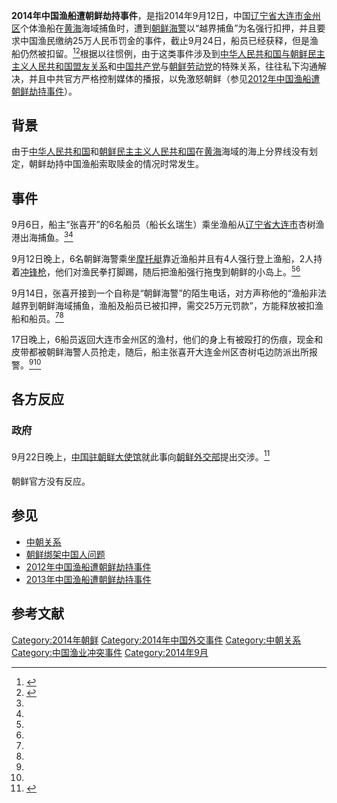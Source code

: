 {{Infobox Historical Event
|事件名称 = 2014年中国渔船遭朝鲜劫持事件
|图像     = 
|图像说明 = 
|又名     = 
|参与者   = 
{{PRC}}：<br />大连市个体渔船<br />
{{PRK}}：<br />朝鲜海警[[摩托艇|摩托艇]]
|地点     = 东经123度57分，北纬38度8分的[[黄海|黄海]]海域
|日期     = 2014年9月14日至今
|结果     = 
|影响     = 
|网站     = 
}}
'''2014年中国渔船遭朝鲜劫持事件'''，是指2014年9月12日，中国[[辽宁省|辽宁省]][[大连市|大连市]][[金州区|金州区]]个体渔船在[[黄海|黄海]]海域捕鱼时，遭到[[朝鲜海军|朝鲜海警]]以“越界捕鱼”为名强行扣押，并且要求中国渔民缴纳25万人民币罚金的事件，截止9月24日，船员已经获释，但是渔船仍然被扣留。<ref name="fish">{{cite web |url=http://news.163.com/14/0924/02/A6SGEAJG00014AED.html |title=朝鲜扣押中国渔船索25万 持冲锋枪踢打船员 |accessdate=2014 |publisher=网易 |work= |language=zh-hans |archive-url=https://web.archive.org/web/20141019032346/http://news.163.com/14/0924/02/A6SGEAJG00014AED.html |archive-date=2014-10-19 |dead-url=yes }}</ref><ref name="lion" >{{cite web |url=http://news.qq.com/a/20140924/007528.htm |title=被朝鲜扣押船员：对方持冲锋枪登船 遭拳打脚踢 |accessdate=2014 |publisher=腾讯网 |work= |language=zh-hans |archive-date=2018-10-04 |archive-url=https://web.archive.org/web/20181004113745/https://news.qq.com/a/20140924/007528.htm |dead-url=no }}</ref>根据以往惯例，由于这类事件涉及到[[中朝关系|中华人民共和国与朝鲜民主主义人民共和国盟友关系]]和[[中国共产党|中国共产党]]与[[朝鲜劳动党|朝鲜劳动党]]的特殊关系，往往私下沟通解决，并且中共官方严格控制媒体的播报，以免激怒朝鲜（参见[[2012年中国渔船遭朝鲜劫持事件|2012年中国渔船遭朝鲜劫持事件]]）。

==背景==
由于[[中华人民共和国|中华人民共和国]]和[[朝鲜民主主义人民共和国|朝鲜民主主义人民共和国]]在[[黄海|黄海]]海域的海上分界线没有划定，朝鲜劫持中国渔船索取赎金的情况时常发生。

==事件==
9月6日，船主“张喜开”的6名船员（船长幺瑞生）乘坐渔船从[[辽宁省|辽宁省]][[大连市|大连市]]杏树渔港出海捕鱼。<ref name="fish" /><ref name="lion" />

9月12日晚上，6名朝鲜海警乘坐[[摩托艇|摩托艇]]靠近渔船并且有4人强行登上渔船，2人持着[[冲锋枪|冲锋枪]]，他们对渔民拳打脚踢，随后把渔船强行拖曳到朝鲜的小岛上。<ref name="fish" /><ref name="lion" />

9月14日，张喜开接到一个自称是“朝鲜海警”的陌生电话，对方声称他的“渔船非法越界到朝鲜海域捕鱼，渔船及船员已被扣押，需交25万元罚款”，方能释放被扣渔船和船员。<ref name="fish" /><ref name="lion" />

17日晚上，6船员返回大连市金州区的渔村，他们的身上有被殴打的伤痕，现金和皮带都被朝鲜海警人员抢走，随后，船主张喜开大连金州区杏树屯边防派出所报警。<ref name="fish" /><ref name="lion" />

==各方反应==
=== 政府 ===
==== {{Flag|PRC}} ====
9月22日晚上，[[中国驻朝鲜大使馆|中国驻朝鲜大使馆]]就此事向[[朝鲜外交部|朝鲜外交部]]提出交涉。<ref>{{cite web |url=http://news.ifeng.com/a/20140923/42060348_0.shtml |title=朝鲜扣押大连渔船索要25万元“罚款” 中方提交涉 |accessdate=2014 |publisher=凤凰网 |work= |language=zh-hans |archive-date=2018-09-26 |archive-url=https://web.archive.org/web/20180926213539/http://news.ifeng.com/a/20140923/42060348_0.shtml |dead-url=no }}</ref>

==== {{Flag|PRK}} ====
朝鲜官方没有反应。

==参见==
*[[中朝关系|中朝关系]]
*[[朝鲜绑架中国人问题|朝鲜绑架中国人问题]]
*[[2012年中国渔船遭朝鲜劫持事件|2012年中国渔船遭朝鲜劫持事件]]
*[[2013年中国渔船遭朝鲜劫持事件|2013年中国渔船遭朝鲜劫持事件]]

==参考文献==
{{Reflist}}

[[Category:2014年朝鲜|Category:2014年朝鲜]]
[[Category:2014年中国外交事件|Category:2014年中国外交事件]]
[[Category:中朝关系|Category:中朝关系]]
[[Category:中国渔业冲突事件|Category:中国渔业冲突事件]]
[[Category:2014年9月|Category:2014年9月]]